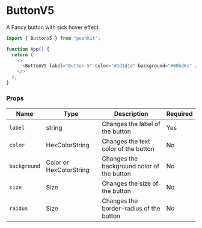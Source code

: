 <!-- Custom-MDX-Documentation.mdx -->

# ButtonV5

A Fancy button with sick hover effect

```js
import { ButtonV5 } from "poshkit";

function App() {
  return (
    <>
      <ButtonV5 label="Button 5" color="#1d1d1d" background="#00bd6c" />;
    </>
  );
}
```

### Props

| Name         | Type                    | Description                                | Required |
| ------------ | ----------------------- | ------------------------------------------ | -------- |
| `label`      | string                  | Changes the label of the button            | Yes      |
| `color`      | HexColorString          | Changes the text color of the button       | No       |
| `background` | Color or HexColorString | Changes the background color of the button | No       |
| `size`       | Size                    | Changes the size of the button             | No       |
| `raidus`     | Size                    | Changes the border-radius of the button    | No       |
